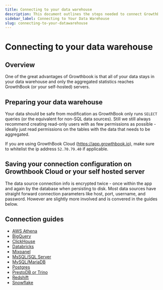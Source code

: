 ```yaml
---
title: Connecting to your data warehouse
description: This document outlines the steps needed to connect GrowthBook to your data warehouse.
sidebar_label: Connecting to Your Data Warehouse
slug: connecting-to-your-datawarehouse
---
```


# Connecting to your data warehouse

## Overview

One of the great advantages of Growthbook is that all of your data stays in your data warehouse and only the aggregated statistics reaches GrowthBook (or your self-hosted) servers.

## Preparing your data warehouse

Your data should be safe from modification as GrowthBook only runs `SELECT` queries (or the equivalent for non-SQL data sources).
Still we still always recommend creating read-only users with as few permissions as possible - ideally just read permissions on the tables with the data that needs to be aggregated.

If you are using GrowthBook Cloud (https://app.growthbook.io), make sure to whitelist the ip address `52.70.79.40` if applicable.

## Saving your connection configuration on Growthbook Cloud or your self hosted server

The data source connection info is encrypted twice - once within the app and again by the database when persisting to disk.
Most data sources have straight forward connection parameters like host, port, username, and password. However are slightly
more involved and is convered in the guides below.

## Connection guides

- [AWS Athena](/app/data-source-types/athena)
- [BigQuery](/app/data-source-types/bigquery)
- [ClickHouse](/app/data-source-types/clickhouse)
- [Databricks](/app/data-source-types/databricks)
- [Mixpanel](/app/data-source-types/mixpanel)
- [MsSQL/SQL Server](/app/data-source-types/ms-sql-or-sql-server)
- [MySQL/MariaDB](/app/data-source-types/mysql-or-mariadb)
- [Postgres](/app/data-source-types/postgres)
- [PrestoDB or Trino](/app/data-source-types/prestodb-or-trino)
- [Redshift](/app/data-source-types/redshift)
- [Snowflake](/app/data-source-types/snowflake)
